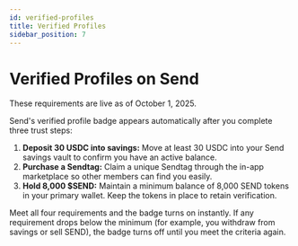 ```yaml
---
id: verified-profiles
title: Verified Profiles
sidebar_position: 7
---
```



# Verified Profiles on Send

<Callout type="info" title="Live Date">
  These requirements are live as of October 1, 2025.
</Callout>

Send's verified profile badge appears automatically after you complete three trust steps:

1. **Deposit 30 USDC into savings:** Move at least 30 USDC into your Send savings vault to confirm you have an active balance.
2. **Purchase a Sendtag:** Claim a unique Sendtag through the in-app marketplace so other members can find you easily.
3. **Hold 8,000 $SEND:** Maintain a minimum balance of 8,000 SEND tokens in your primary wallet. Keep the tokens in place to retain verification.

Meet all four requirements and the badge turns on instantly. If any requirement drops below the minimum (for example, you withdraw from savings or sell SEND), the badge turns off until you meet the criteria again.
